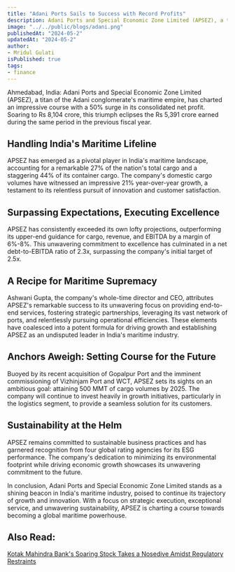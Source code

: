 ```yaml
---
title: "Adani Ports Sails to Success with Record Profits"
description: Adani Ports and Special Economic Zone Limited (APSEZ), a titan of the Adani conglomerate's maritime empire, has charted an impressive course with a 50% surge in its consolidated net profit.
image: "../../public/blogs/adani.png"
publishedAt: "2024-05-2"
updatedAt: "2024-05-2"
author: 
- Mridul Gulati
isPublished: true
tags: 
- finance
---
```


Ahmedabad, India: Adani Ports and Special Economic Zone Limited (APSEZ), a titan of the Adani conglomerate's maritime empire, has charted an impressive course with a 50% surge in its consolidated net profit. Soaring to Rs 8,104 crore, this triumph eclipses the Rs 5,391 crore earned during the same period in the previous fiscal year.

## Handling India's Maritime Lifeline

APSEZ has emerged as a pivotal player in India's maritime landscape, accounting for a remarkable 27% of the nation's total cargo and a staggering 44% of its container cargo. The company's domestic cargo volumes have witnessed an impressive 21% year-over-year growth, a testament to its relentless pursuit of innovation and customer satisfaction.

## Surpassing Expectations, Executing Excellence

APSEZ has consistently exceeded its own lofty projections, outperforming its upper-end guidance for cargo, revenue, and EBITDA by a margin of 6%-8%. This unwavering commitment to excellence has culminated in a net debt-to-EBITDA ratio of 2.3x, surpassing the company's initial target of 2.5x.

## A Recipe for Maritime Supremacy

Ashwani Gupta, the company's whole-time director and CEO, attributes APSEZ's remarkable success to its unwavering focus on providing end-to-end services, fostering strategic partnerships, leveraging its vast network of ports, and relentlessly pursuing operational efficiencies. These elements have coalesced into a potent formula for driving growth and establishing APSEZ as an undisputed leader in India's maritime industry.

## Anchors Aweigh: Setting Course for the Future

Buoyed by its recent acquisition of Gopalpur Port and the imminent commissioning of Vizhinjam Port and WCT, APSEZ sets its sights on an ambitious goal: attaining 500 MMT of cargo volumes by 2025. The company will continue to invest heavily in growth initiatives, particularly in the logistics segment, to provide a seamless solution for its customers.

## Sustainability at the Helm

APSEZ remains committed to sustainable business practices and has garnered recognition from four global rating agencies for its ESG performance. The company's dedication to minimizing its environmental footprint while driving economic growth showcases its unwavering commitment to the future.

In conclusion, Adani Ports and Special Economic Zone Limited stands as a shining beacon in India's maritime industry, poised to continue its trajectory of growth and innovation. With a focus on strategic execution, exceptional service, and unwavering sustainability, APSEZ is charting a course towards becoming a global maritime powerhouse.
## Also Read: 

[Kotak Mahindra Bank's Soaring Stock Takes a Nosedive Amidst Regulatory Restraints](https://onlinekhabri.com/blog/kotak-mahindra-bank-stock-takes-a-nosedive)
